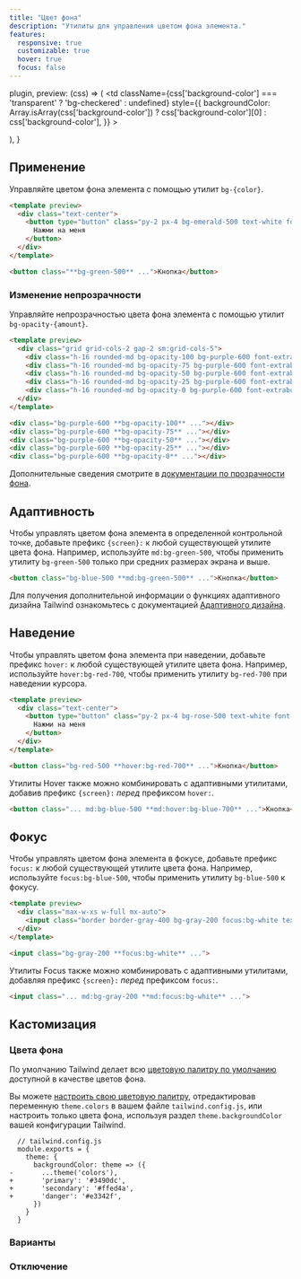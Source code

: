 ```yaml
---
title: "Цвет фона"
description: "Утилиты для управления цветом фона элемента."
features:
  responsive: true
  customizable: true
  hover: true
  focus: false
---
```



  plugin,
  preview: (css) => (
    <td
      className={css['background-color'] === 'transparent' ? 'bg-checkered' : undefined}
      style={{
        backgroundColor: Array.isArray(css['background-color'])
          ? css['background-color'][0]
          : css['background-color'],
      }}
    >
      <div className="w-24" />
    </td>
  ),
}

## Применение

Управляйте цветом фона элемента с помощью утилит `bg-{color}`.

```html emerald
<template preview>
  <div class="text-center">
    <button type="button" class="py-2 px-4 bg-emerald-500 text-white font-semibold rounded-lg shadow-md focus:outline-none" tabindex="-1">
      Нажми на меня
    </button>
  </div>
</template>

<button class="**bg-green-500** ...">Кнопка</button>
```

### Изменение непрозрачности

Управляйте непрозрачностью цвета фона элемента с помощью утилит `bg-opacity-{amount}`.

```html purple
<template preview>
  <div class="grid grid-cols-2 gap-2 sm:grid-cols-5">
    <div class="h-16 rounded-md bg-opacity-100 bg-purple-600 font-extrabold text-white flex justify-center items-center">100%</div>
    <div class="h-16 rounded-md bg-opacity-75 bg-purple-600 font-extrabold text-white flex justify-center items-center">75%</div>
    <div class="h-16 rounded-md bg-opacity-50 bg-purple-600 font-extrabold text-white flex justify-center items-center">50%</div>
    <div class="h-16 rounded-md bg-opacity-25 bg-purple-600 font-extrabold text-white flex justify-center items-center">25%</div>
    <div class="h-16 rounded-md bg-opacity-0 bg-purple-600 font-extrabold text-white flex justify-center items-center">0%</div>
  </div>
</template>

<div class="bg-purple-600 **bg-opacity-100** ..."></div>
<div class="bg-purple-600 **bg-opacity-75** ..."></div>
<div class="bg-purple-600 **bg-opacity-50** ..."></div>
<div class="bg-purple-600 **bg-opacity-25** ..."></div>
<div class="bg-purple-600 **bg-opacity-0** ..."></div>
```

Дополнительные сведения смотрите в [документации по прозрачности фона](/docs/background-opacity).

## Адаптивность

Чтобы управлять цветом фона элемента в определенной контрольной точке, добавьте префикс `{screen}:` к любой существующей утилите цвета фона. Например, используйте `md:bg-green-500`, чтобы применить утилиту `bg-green-500` только при средних размерах экрана и выше.

```html
<button class="bg-blue-500 **md:bg-green-500** ...">Кнопка</button>
```

Для получения дополнительной информации о функциях адаптивного дизайна Tailwind ознакомьтесь с документацией [Адаптивного дизайна](/docs/responsive-design).

## Наведение

Чтобы управлять цветом фона элемента при наведении, добавьте префикс `hover:` к любой существующей утилите цвета фона. Например, используйте `hover:bg-red-700`, чтобы применить утилиту `bg-red-700` при наведении курсора.

```html rose
<template preview>
  <div class="text-center">
    <button type="button" class="py-2 px-4 bg-rose-500 text-white font-semibold rounded-lg shadow-md hover:bg-rose-700 focus:outline-none" tabindex="-1">
      Нажми на меня
    </button>
  </div>
</template>

<button class="bg-red-500 **hover:bg-red-700** ...">Кнопка</button>
```

Утилиты Hover также можно комбинировать с адаптивными утилитами, добавив префикс `{screen}:` *перед* префиксом `hover:`.

```html
<button class="... md:bg-blue-500 **md:hover:bg-blue-700** ...">Кнопка</button>
```

## Фокус

Чтобы управлять цветом фона элемента в фокусе, добавьте префикс `focus:` к любой существующей утилите цвета фона. Например, используйте `focus:bg-blue-500`, чтобы применить утилиту `bg-blue-500` к фокусу.

```html amber
<template preview>
  <div class="max-w-xs w-full mx-auto">
    <input class="border border-gray-400 bg-gray-200 focus:bg-white text-gray-900 appearance-none inline-block w-full border rounded py-3 px-4 focus:outline-none" placeholder="Focus me">
  </div>
</template>

<input class="bg-gray-200 **focus:bg-white** ...">
```

Утилиты Focus также можно комбинировать с адаптивными утилитами, добавляя префикс `{screen}:` *перед* префиксом `focus:`.

```html
<input class="... md:bg-gray-200 **md:focus:bg-white** ...">
```

## Кастомизация

### Цвета фона

По умолчанию Tailwind делает всю [цветовую палитру по умолчанию](/docs/customizing-colors#default-color-palette) доступной в качестве цветов фона.

Вы можете [настроить свою цветовую палитру](/docs/colors#customizing), отредактировав переменную `theme.colors` в вашем файле `tailwind.config.js`, или настроить только цвета фона, используя раздел `theme.backgroundColor` вашей конфигурации Tailwind.

```diff-js
  // tailwind.config.js
  module.exports = {
    theme: {
      backgroundColor: theme => ({
-       ...theme('colors'),
+       'primary': '#3490dc',
+       'secondary': '#ffed4a',
+       'danger': '#e3342f',
      })
    }
  }
```

### Варианты

<Variants plugin="backgroundColor" />

### Отключение

<Disabling plugin="backgroundColor" />
